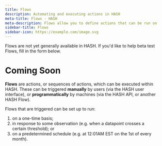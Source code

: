 ```yaml
---
title: Flows
description: Automating and executing actions in HASH
meta-title: Flows - HASH
meta-description: Flows allow you to define actions that can be run on a schedule, in response to a trigger, or manually 
sidebar-title: Flows
sidebar-icon: https://example.com/image.svg
---
```


<callout style="information" type="coming-soon">
Flows are not yet generally available in HASH. If you'd like to help beta test Flows, fill in the form below.
</callout>

# Coming Soon

**Flows** are actions, or sequences of actions, which can be executed within HASH. These can be triggered **manually** by users (via the HASH user interface), or **programmatically** by machines (via the HASH API, or another HASH Flow).

Flows that are triggered can be set up to run:
1. on a one-time basis;
1. in response to some observation (e.g. when a datapoint crosses a certain threshold); or
1. on a predetermined schedule (e.g. at 12:01AM EST on the 1st of every month).
